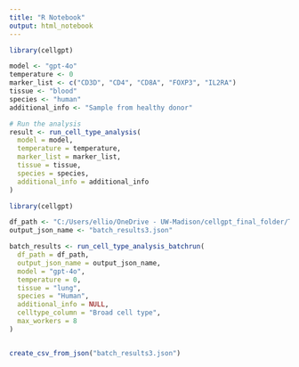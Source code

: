 ---
title: "R Notebook"
output: html_notebook
---



```{r}
library(cellgpt)
```


```{r}
model <- "gpt-4o"
temperature <- 0
marker_list <- c("CD3D", "CD4", "CD8A", "FOXP3", "IL2RA")
tissue <- "blood"
species <- "human"
additional_info <- "Sample from healthy donor"

# Run the analysis
result <- run_cell_type_analysis(
  model = model,
  temperature = temperature,
  marker_list = marker_list,
  tissue = tissue,
  species = species,
  additional_info = additional_info
)

```



```{r}
library(cellgpt)

df_path <- "C:/Users/ellio/OneDrive - UW-Madison/cellgpt_final_folder/Test_results/Elliot/GTEX/lung_modified_markers_broad_cell_type_30genes.csv"
output_json_name <- "batch_results3.json"

batch_results <- run_cell_type_analysis_batchrun(
  df_path = df_path,
  output_json_name = output_json_name,
  model = "gpt-4o",
  temperature = 0,
  tissue = "lung",
  species = "Human",
  additional_info = NULL,
  celltype_column = "Broad cell type",
  max_workers = 8
)


create_csv_from_json("batch_results3.json")
```

